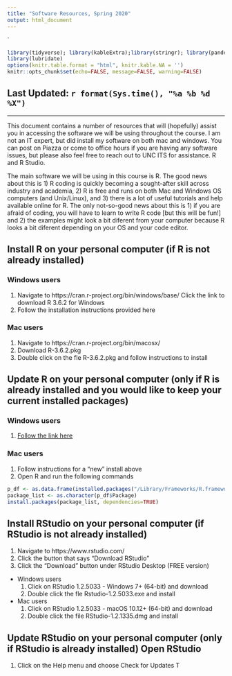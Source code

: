```yaml
---
title: "Software Resources, Spring 2020"
output: html_document
---
```


`
```r
library(tidyverse); library(kableExtra);library(stringr); library(pander)
library(lubridate)
options(knitr.table.format = "html", knitr.kable.NA = '') 
knitr::opts_chunk$set(echo=FALSE, message=FALSE, warning=FALSE) 
```

## Last Updated: `r format(Sys.time(), "%a %b %d %X")` {.tabset .tabset-fade .tabset-pills}

---

This document contains a number of resources that will (hopefully) assist you in accessing the software we will be using throughout the course. I am not an IT expert, but did install my software on both mac and windows. You can post on Piazza or come to office hours if you are having any software issues, but please also feel free to reach out to UNC ITS for assistance.
R and R Studio.


The main software we will be using in this course is R. The good news about this is 1) R coding is quickly becoming a sought-after skill across industry and academia, 2) R is free and runs on both Mac and Windows OS computers (and Unix/Linux), and 3) there is a lot of useful tutorials and help available online for R. The only not-so-good news about this is 1) if you are afraid of coding, you will have to learn to write R code [but this will be fun!] and 2) the examples might look a bit diferent from your computer because R looks a bit diferent depending on your OS and your code editor.

## Install R on your personal computer (if R is not already installed)

### Windows users
1. Navigate to https://cran.r-project.org/bin/windows/base/ Click the link to download R 3.6.2 for Windows
2. Follow the installation instructions provided here

### Mac users
1. Navigate to https://cran.r-project.org/bin/macosx/
2. Download R-3.6.2.pkg
3. Double click on the fle R-3.6.2.pkg and follow instructions to install

## Update R on your personal computer (only if R is already installed and you would like to keep your current installed packages)

### Windows users
1. [Follow the link here](https://www.r-statistics.com/2013/03/updating-r-from-r-on-windows-using-the-installr-package/)

### Mac users
1. Follow instructions for a “new” install above
2. Open R and run the following commands

```r
p_df <- as.data.frame(installed.packages("/Library/Frameworks/R.framework/Versions/3.4/ Resources/library")) ## make sure to check this folder path and update the 3.X
package_list <- as.character(p_df$Package)
install.packages(package_list, dependencies=TRUE)
```

## Install RStudio on your personal computer (if RStudio is not already installed)

1. Navigate to https://www.rstudio.com/
2. Click the button that says “Download RStudio”
3. Click the “Download” button under RStudio Desktop (FREE version)
  - Windows users
      1. Click on RStudio 1.2.5033 - Windows 7+ (64-bit) and download
      2. Double click the fle Rstudio-1.2.5033.exe and install
  - Mac users
      1. Click on RStudio 1.2.5033 - macOS 10.12+ (64-bit) and download 
      2. Double click the file RStudio-1.2.1335.dmg and install

## Update RStudio on your personal computer (only if RStudio is already installed) Open RStudio
1. Click on the Help menu and choose Check for Updates
T